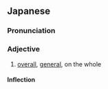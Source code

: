 ==Japanese==
{{ja-kanjitab|ぜん|たい|てき|yomi=o}}

===Pronunciation===
{{ja-pron|ぜんたいてき|y=o}}

===Adjective===
{{ja-adj|ぜんたいてき|infl=na|kyu=全體的}}

# [[overall]], [[general]], on the whole

====Inflection====
{{ja-na|ぜんたいてき}}